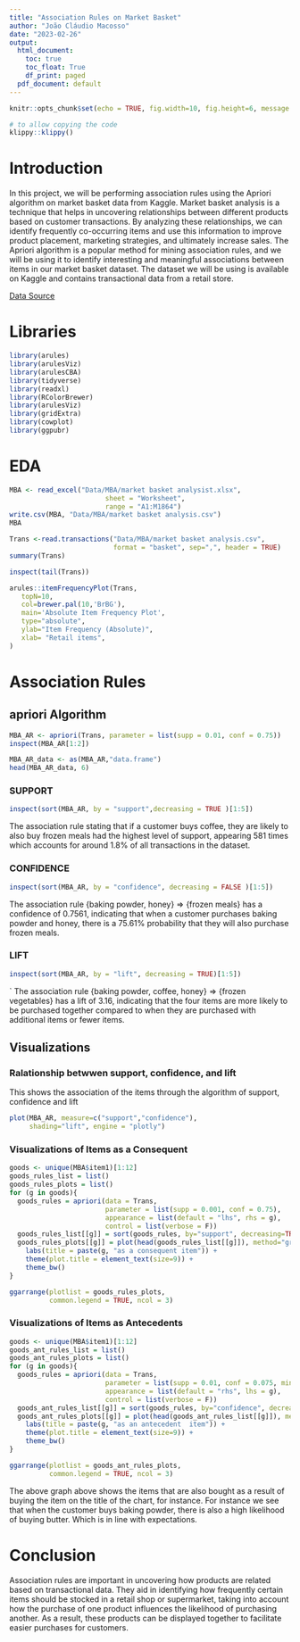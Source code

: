 ```yaml
---
title: "Association Rules on Market Basket"
author: "João Cláudio Macosso"
date: "2023-02-26"
output:
  html_document:
    toc: true
    toc_float: True
    df_print: paged
  pdf_document: default
---
```


```r
knitr::opts_chunk$set(echo = TRUE, fig.width=10, fig.height=6, message = F, warning = F)
```

```r
# to allow copying the code
klippy::klippy()
```
# Introduction
In this project, we will be performing association rules using the Apriori algorithm on market basket data from Kaggle. Market basket analysis is a technique that helps in uncovering relationships between different products based on customer transactions. By analyzing these relationships, we can identify frequently co-occurring items and use this information to improve product placement, marketing strategies, and ultimately increase sales. The Apriori algorithm is a popular method for mining association rules, and we will be using it to identify interesting and meaningful associations between items in our market basket dataset. The dataset we will be using is available on Kaggle and contains transactional data from a retail store.

[Data Source](https://www.kaggle.com/datasets/ashwinbadi/market-basket-analysist)


# Libraries

```r
library(arules)
library(arulesViz)
library(arulesCBA)
library(tidyverse)
library(readxl)
library(RColorBrewer)
library(arulesViz)
library(gridExtra)
library(cowplot)
library(ggpubr)

```


# EDA

```r
MBA <- read_excel("Data/MBA/market basket analysist.xlsx",
                        sheet = "Worksheet",
                        range = "A1:M1864")
write.csv(MBA, "Data/MBA/market basket analysis.csv")
MBA
```

```r
Trans <-read.transactions("Data/MBA/market basket analysis.csv", 
                          format = "basket", sep=",", header = TRUE)
summary(Trans)
```

```r

inspect(tail(Trans))
```
```r

arules::itemFrequencyPlot(Trans,
   topN=10,
   col=brewer.pal(10,'BrBG'),
   main='Absolute Item Frequency Plot',
   type="absolute",
   ylab="Item Frequency (Absolute)",
   xlab= "Retail items",
) 
```

# Association Rules

## apriori Algorithm

```r
MBA_AR <- apriori(Trans, parameter = list(supp = 0.01, conf = 0.75))
inspect(MBA_AR[1:2])
```

```r
MBA_AR_data <- as(MBA_AR,"data.frame")
head(MBA_AR_data, 6)
```

### SUPPORT
```r
inspect(sort(MBA_AR, by = "support",decreasing = TRUE )[1:5])
```
The association rule stating that if a customer buys coffee, they are likely to also buy frozen meals had the highest level of support, appearing 581 times which accounts for around 1.8% of all transactions in the dataset.

### CONFIDENCE
```r
inspect(sort(MBA_AR, by = "confidence", decreasing = FALSE )[1:5])
```
The association rule {baking powder, honey} => {frozen meals} has a confidence of 0.7561, indicating that when a customer purchases baking powder and honey, there is a 75.61% probability that they will also purchase frozen meals.

### LIFT

```r
inspect(sort(MBA_AR, by = "lift", decreasing = TRUE)[1:5])
```
`
The association rule {baking powder, coffee, honey} => {frozen vegetables} has a lift of 3.16, indicating that the four items are more likely to be purchased together compared to when they are purchased with additional items or fewer items.

## Visualizations

### Ralationship betwwen support, confidence, and lift
This shows the association of the items through the algorithm of support, confidence and lift
```r
plot(MBA_AR, measure=c("support","confidence"), 
     shading="lift", engine = "plotly")
```

### Visualizations of Items as a Consequent

```r
goods <- unique(MBA$item1)[1:12]
goods_rules_list = list()
goods_rules_plots = list()
for (g in goods){
  goods_rules = apriori(data = Trans,
                        parameter = list(supp = 0.001, conf = 0.75),
                        appearance = list(default = "lhs", rhs = g),
                        control = list(verbose = F))
  goods_rules_list[[g]] = sort(goods_rules, by="support", decreasing=TRUE)
  goods_rules_plots[[g]] = plot(head(goods_rules_list[[g]]), method="graph") + 
    labs(title = paste(g, "as a consequent item")) +
    theme(plot.title = element_text(size=9)) +
    theme_bw()
}

ggarrange(plotlist = goods_rules_plots,
          common.legend = TRUE, ncol = 3)

```

### Visualizations of Items as Antecedents
```r
goods <- unique(MBA$item1)[1:12]
goods_ant_rules_list = list()
goods_ant_rules_plots = list()
for (g in goods){
  goods_rules = apriori(data = Trans,
                        parameter = list(supp = 0.01, conf = 0.075, minlen=2),
                        appearance = list(default = "rhs", lhs = g),
                        control = list(verbose = F))
  goods_ant_rules_list[[g]] = sort(goods_rules, by="confidence", decreasing=TRUE)
  goods_ant_rules_plots[[g]] = plot(head(goods_ant_rules_list[[g]]), method="graph") +
    labs(title = paste(g, "as an antecedent  item")) +
    theme(plot.title = element_text(size=9)) +
    theme_bw()
}

ggarrange(plotlist = goods_ant_rules_plots,
          common.legend = TRUE, ncol = 3)

```
The above graph above shows the items that are also bought as a result of buying the item on the title of the chart, for instance.
For instance we see that when the customer buys baking powder, there is also a high likelihood of buying butter. Which is in line with expectations.

# Conclusion
Association rules are important in uncovering how products are related based on transactional data. They aid in identifying how frequently certain items should be stocked in a retail shop or supermarket, taking into account how the purchase of one product influences the likelihood of purchasing another. As a result, these products can be displayed together to facilitate easier purchases for customers.

